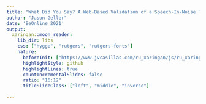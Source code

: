 ```yaml
---
title: "What Did You Say? A Web-Based Validation of a Speech-In-Noise Task"
author: "Jason Geller"
date: 'BeOnline 2021'
output:
  xaringan::moon_reader:
    lib_dir: libs
    css: ["hygge", "rutgers", "rutgers-fonts"]
    nature:
      beforeInit: ["https://www.jvcasillas.com/ru_xaringan/js/ru_xaringan.js", "https://platform.twitter.com/widgets.js"]
      highlightStyle: github
      highlightLines: true
      countIncrementalSlides: false
      ratio: "16:12"
      titleSlideClass: ["left", "middle", "inverse"]
 
---
```

<style type="text/css">
.remark-slide-content {
    font-size: 22px;
    padding: 1em 4em 1em 4em;
}

```r
library(xaringanthemer)
library(xaringanExtra)
style_mono_accent(
  base_color = "#1c5253",
  header_font_google = google_font("Josefin Sans"),
  text_font_google   = google_font("Open Sans", "300", "300i"),
  code_font_google   = google_font("Fira Mono")
)
```
---
background-image:url("images/cocktail.jpeg")

```r
options(htmltools.dir.version = FALSE)
```


---
# Closed vs. Open-Set Tasks
+ Open-set

<html>
  <head>
    <title>Audio</title>
  </head>
  <body>
    <script>
      function play() {
        var audio = document.getElementById("audio");
        audio.play();
      }
    </script>
    <input type="button" value="PLAY" onclick="play()">
    <audio id="audio" src="ball_noise.wav"></audio>
  </body>
</html>


--

```r
knitr::include_graphics('images/open.jpeg')

```	

---
# Closed vs. Open-Set Tasks
+ Closed-set

  - Fall
  - *Ball*
  - Shawl
  - Wall


```r
knitr::include_graphics('images/closed1.jpeg')

```	

---
# Issues 

- Sentence based (open-set) tasks are generally preferred as they are the most ecologically valid 
 
- However: 
  + Open-set tasks are difficult to use experimentally
     -  Engages a whole host of processes not related to speech perception
  
- We need a closed-set task that better approximates everyday listening situations

 + Lexical competition
 + Talker variability

---

# Iowa Test of Consonant Perception
.pull-left[
+ 4-AFC closed-set (single word) SiN task 
  - 120 target words
      - Each target word belongs to a set and within the set appear as target and foil
      - Each word spoken by 4 speakers (2 women)
  - Minimal pair foils differing by first consonant
  
+ All analysis scripts, materials, and data are available on our OSF page. 
]
<br> <br>
.pull-right[
```r
knitr::include_graphics('Picture1.png')

```	
]


---
background-image: url("images/empty_bottle_03.jpeg")

---

background-image: url("images/bob.jpeg")

---
# Procedure
+ Two sessions (1 week apart)
 - Used Gorilla and Prolific
---

# Procedure

.pull-left[

+ Session 1 (*N*=199)

```r
library(DiagrammeR)
library(DiagrammeRsvg)
library(magrittr)
library(rsvg)
grViz("digraph flowchart {
      # node definitions with substituted label text
      node [fontname = Helvetica, shape = rectangle]        
      tab1 [label = '@@1']
      tab2 [label = '@@2']
      tab3 [label = '@@3']

      # edge definitions with the node IDs
      tab1 -> tab2 -> tab3;
      }

      [1]: 'Headphone Screener'
      [2]: 'Iowa Test of Consonant Perception Session 1 (240 trials)'
      [3]: 'Consonant-Nucleus-Consonant (CNC)Task (100 word trials with noise (Lists 1 and 4))'
      ")%>%


    export_svg %>% 
  charToRaw %>% 
  rsvg_png("graph1.png")


```

```r
knitr::include_graphics('graph1.png')

```	
]
--
.pull-right[
+ Session 2 (*N* = 98)

```r

grViz("digraph flowchart {
      # node definitions with substituted label text
      node [fontname = Helvetica, shape = rectangle]        
      tab1 [label = '@@1']
      tab2 [label = '@@2']
      tab3 [label = '@@3']
      tab4 [label = '@@4']

      # edge definitions with the node IDs
      tab1 -> tab2 -> tab3 -> tab4;
      }

      [1]: 'Headphone Screener'
      [2]: 'Iowa Test of Consonant Perception Session 2 (240 trials)'
      [3]: 'AzBio (20 sentences with noise)'
      [4]: 'Demographics'
      ") %>% 
    export_svg %>% 
  charToRaw %>% 
  rsvg_png("graph2.png")
```

```r
knitr::include_graphics('graph2.png')

```	
]
---
# Procedure
- Let's try it out!

https://app.gorilla.sc/openmaterials/97811

---
# Reliability
 + Test-Retest
  - ICC = .8
```r
library(osfr)
library(ggstatsplot)
library(tidyverse)
library(DiagrammeR)
# use opst to read in files from osfpage
d= osf_retrieve_file("https://osf.io/dqm67/") %>%
    osf_download(conflicts = "skip")

icc_itcp<-read_csv("itcp_cnc_azbio_summary.csv")

```


```r

session12=ggstatsplot::ggscatterstats(
  data = icc_itcp,
  x = session1,
  y = session2,
  bf.message = FALSE, 
  xlab = "Session 1 of ITCP",
  ylab = "Session 2 of ITCP",
  type= "r", 
  xfill = "#0072B2", # color fill for x-axis marginal distribution
  yfill = "#009E73", # color fill for y-axis marginal distribution
  xalpha = 0.6, # transparency for x-axis marginal distribution
  yalpha = 0.6, # transparency for y-axis marginal distribution
point.size = 4,
results.subtitle=FALSE, 
xsize=1, 
ysize=1, 
ggstatsplot.layer = FALSE, 
ggplot.component = list(theme(text = element_text(size = 20, family="Arial")), ggplot.component=list(
        scale_y_continuous(limits = c(0, 1)),
         scale_x_continuous(limits = c(0, 1)))))

#d=ggsave("Azbio_new1.png", width=12, height=12, dpi=500, type = "cairo")
session12 

```
---
# Validity
+ Session 1 of ITCP and CNC


```r

cnc=ggstatsplot::ggscatterstats(
  data = icc_itcp,
  x = session1,
  y = meancnc,
  bf.message = FALSE, 
  xlab = "Session 1 of ITCP",
  ylab = "CNC",
  type= "r", 
  xfill = "#0072B2", # color fill for x-axis marginal distribution
  yfill = "#009E73", # color fill for y-axis marginal distribution
  xalpha = 0.6, # transparency for x-axis marginal distribution
  yalpha = 0.6, # transparency for y-axis marginal distribution
point.size = 4,
results.subtitle=TRUE, 
xsize=1, 
ysize=1, 
ggstatsplot.layer = FALSE, 
ggplot.component = list(theme(text = element_text(size = 20, family="Arial")), ggplot.component=list(
        scale_y_continuous(limits = c(0, 1)),
         scale_x_continuous(limits = c(0, 1)))))

#d=ggsave("Azbio_new1.png", width=12, height=12, dpi=500, type = "cairo")
cnc

```
---
# Validity
+ Session 1 of ITCP and AzBio

```r

cnc=ggstatsplot::ggscatterstats(
  data = icc_itcp,
  x = session1,
  y = mean_az,
  bf.message = FALSE, 
  xlab = "Session 1 of ITCP",
  ylab = "AzBio",
  type= "r", 
  xfill = "#0072B2", # color fill for x-axis marginal distribution
  yfill = "#009E73", # color fill for y-axis marginal distribution
  xalpha = 0.6, # transparency for x-axis marginal distribution
  yalpha = 0.6, # transparency for y-axis marginal distribution
point.size = 4,
results.subtitle=TRUE, 
xsize=1, 
ysize=1, 
ggstatsplot.layer = FALSE, 
ggplot.component = list(theme(text = element_text(size = 20, family="Arial")), ggplot.component=list(
        scale_y_continuous(limits = c(0, 1)),
         scale_x_continuous(limits = c(0, 1)))))

#d=ggsave("Azbio_new1.png", width=12, height=12, dpi=500, type = "cairo")
cnc

```


---
# Future 

.pull-left[
+ Validate in lab <br> <br>
  - We have data from 50 participants and data look comparable. <br> <br>
+ Can we use this type of online testing for patients (e.g., cochlear implant patients)

]
--
.pull-right[
```r
knitr::include_graphics('inlab.png')

```	
]

---

# What Future Me Learned From Past Me

+ Give bonuses for completing second session - *set up separate studies on recruitment platform.*

--

+ Be explicit in your study description. 

--

+ Email subjects multiple times to remind them of an upcoming session.

--

+ Try to make experiment length reasonable

---

class: inverse, center, middle

# Thank You

<svg viewBox="0 0 512 512" style="height:1em;position:relative;display:inline-block;top:.1em;" xmlns="http://www.w3.org/2000/svg">
  <path d="M459.37 151.716c.325 4.548.325 9.097.325 13.645 0 138.72-105.583 298.558-298.558 298.558-59.452 0-114.68-17.219-161.137-47.106 8.447.974 16.568 1.299 25.34 1.299 49.055 0 94.213-16.568 130.274-44.832-46.132-.975-84.792-31.188-98.112-72.772 6.498.974 12.995 1.624 19.818 1.624 9.421 0 18.843-1.3 27.614-3.573-48.081-9.747-84.143-51.98-84.143-102.985v-1.299c13.969 7.797 30.214 12.67 47.431 13.319-28.264-18.843-46.781-51.005-46.781-87.391 0-19.492 5.197-37.36 14.294-52.954 51.655 63.675 129.3 105.258 216.365 109.807-1.624-7.797-2.599-15.918-2.599-24.04 0-57.828 46.782-104.934 104.934-104.934 30.213 0 57.502 12.67 76.67 33.137 23.715-4.548 46.456-13.32 66.599-25.34-7.798 24.366-24.366 44.833-46.132 57.827 21.117-2.273 41.584-8.122 60.426-16.243-14.292 20.791-32.161 39.308-52.628 54.253z"></path>
</svg> @jgeller_phd

pagedown::chrome_print(".html",output="test.pdf")

